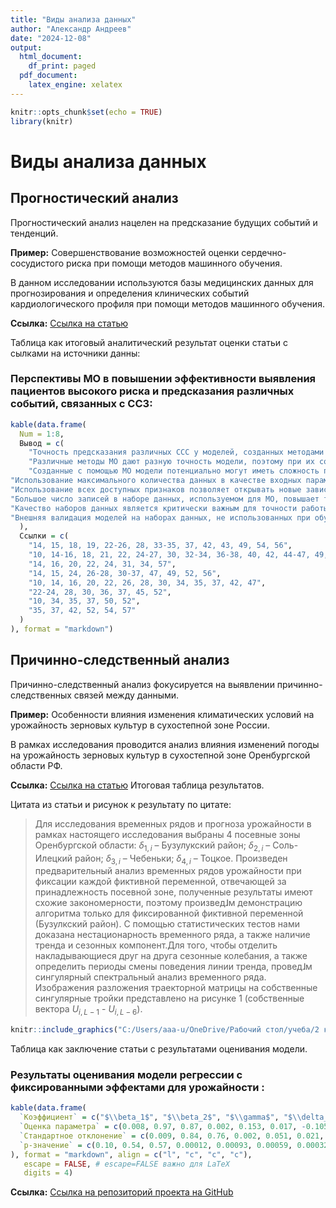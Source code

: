 ```yaml
---
title: "Виды анализа данных"
author: "Александр Андреев"
date: "2024-12-08"
output:
  html_document:
    df_print: paged
  pdf_document:
    latex_engine: xelatex
---
```


```r
knitr::opts_chunk$set(echo = TRUE)
library(knitr)
```

# Виды анализа данных

## Прогностический анализ

Прогностический анализ нацелен на предсказание будущих событий и тенденций.

**Пример:** Совершенствование возможностей оценки сердечно-сосудистого риска при помощи методов машинного обучения.

В данном исследовании используются базы медицинских данных для прогнозирования и определения клинических событий кардиологического профиля при помощи методов машинного обучения.

**Ссылка:**  [Ссылка на статью](https://cyberleninka.ru/article/n/sovershenstvovanie-vozmozhnostey-otsenki-serdechno-sosudistogo-riska-pri-pomoschi-metodov-mashinnogo-obucheniya)

Таблица как итоговый аналитический результат оценки статьи с сылками на источники данны:

### Перспективы МО в повышении эффективности выявления пациентов высокого риска и предсказания различных событий, связанных с ССЗ:
```r
kable(data.frame(
  Num = 1:8,
  Вывод = c(
    "Точность предсказания различных ССС у моделей, созданных методами МО, выше, чем у алгоритмов, используемых в клинических рекомендациях и шкалах.", 
    "Различные методы МО дают разную точность модели, поэтому при их создании целесообразно использовать весь доступный математический аппарат для выбора наиболее точной предсказательной модели.", 
    "Созданные с помощью МО модели потенциально могут иметь сложность понимания полученного результата, поэтому требуется визуализация и интерпретация полученных зависимостей, и объяснение результата модели для врача.", 
"Использование максимального количества данных в качестве входных параметров модели позволяет повышать точность предсказания событий/классификации, но в различных исследованиях данные по этому наблюдению противоречивы.", 
"Использование всех доступных признаков позволяет открывать новые зависимости и предикторы заболеваний, которые могут быть неожиданными для исследователей.", 
"Большое число записей в наборе данных, используемом для МО, повышает точность предсказания модели, но имеет при этом предел такого повышения.", 
"Качество наборов данных является критически важным для точности работы модели, т.к. ошибки или пропуски в данных влияют на точность также существенно, как и правильность использования методов МО.", 
"Внешняя валидация моделей на наборах данных, не использованных при обучении и внутреннем тестировании, целесообразна для получения дополнительных доказательств клинической эффективности модели и проверки ее метрик в условиях, максимально приближенных к реальной клинической практике."
  ),
  Ссылки = c(
    "14, 15, 18, 19, 22-26, 28, 33-35, 37, 42, 43, 49, 54, 56",
    "10, 14-16, 18, 21, 22, 24-27, 30, 32-34, 36-38, 40, 42, 44-47, 49, 50, 52, 54, 55, 58",
    "14, 16, 20, 22, 24, 31, 34, 57",
    "14, 15, 24, 26-28, 30-37, 47, 49, 52, 56",
    "10, 14, 16, 20, 22, 26, 28, 30, 34, 35, 37, 42, 47",
    "22-24, 28, 30, 36, 37, 45, 52",
    "10, 34, 35, 37, 50, 52",
    "35, 37, 42, 52, 54, 57"
  )
), format = "markdown")
```
## Причинно-следственный анализ

Причинно-следственный анализ фокусируется на выявлении причинно-следственных связей между данными.

**Пример:** Особенности влияния изменения климатических условий на урожайность зерновых культур в сухостепной зоне России.

В рамках исследования проводится анализ влияния изменений погоды на урожайность зерновых культур в сухостепной зоне Оренбургской области РФ.

**Ссылка:**  [Ссылка на статью](https://cyberleninka.ru/article/n/osobennosti-vliyaniya-izmeneniya-klimaticheskih-usloviy-na-urozhaynost-zernovyh-kultur-v-suhostepnoy-zone-rossii)
Итоговая таблица результатов.

Цитата из статьи и рисунок к результату по цитате:

>Для исследования временных рядов и прогноза урожайности в рамках настоящего исследования выбраны 4 посевные зоны Оренбургской области:
> $\delta_{1,i}$ – Бузулукский район; $\delta_{2,i}$ – Соль-Илецкий район; $\delta_{3,i}$ – Чебеньки; $\delta_{4,i}$ – Тоцкое.
>Произведен предварительный анализ временных рядов урожайности при фиксации каждой фиктивной переменной, отвечающей за принадлежность посевной зоне, полученные результаты
>имеют схожие закономерности, поэтому произведɺм демонстрацию алгоритма только для фиксированной фиктивной переменной (Бузулкский район). С помощью статистических тестов нами
>доказана нестационарность временного ряда, а также наличие тренда и сезонных компонент.Для того, чтобы отделить накладывающиеся друг на друга сезонные колебания, а также
>определить периоды смены поведения линии тренда, проведɺм сингулярный спектральный анализ временного ряда.
>Изображения разложения траекторной матрицы на собственные сингулярные тройки представлено на рисунке 1 (собственные вектора $U_{i,L-1}$ - $U_{i,L-6}$).

```r
knitr::include_graphics("C:/Users/aaa-u/OneDrive/Рабочий стол/учеба/2 курс/Очистка данных/рисунок.png")
```

Таблица как заключение статьи с результатами оценивания модели.

### Результаты оценивания модели регрессии с фиксированными эффектами для урожайности :
```r
kable(data.frame(
  `Коэффициент` = c("$\\beta_1$", "$\\beta_2$", "$\\gamma$", "$\\delta_1$", "$\\delta_2$", "$\\delta_3$", "$\\delta_4$", "$\\delta_5$", "$\\delta_6$", "$\\delta_7$", "$\\upsilon_1$", "$\\upsilon_2$", "$\\upsilon_3$", "$\\upsilon_4$"),
  `Оценка параметра` = c(0.008, 0.97, 0.87, 0.002, 0.153, 0.017, -0.105, 0.05, 8.342, -16.241, 0.351, -0.0025, 0.3254, -0.8553),
  `Стандартное отклонение` = c(0.009, 0.84, 0.76, 0.002, 0.051, 0.021, 0.012, 0.013, 1.814, 3.845, 0.065, 0.012, 0.035, 0.054),
  `p-значение` = c(0.10, 0.54, 0.57, 0.00012, 0.00093, 0.00059, 0.00032, 0.00095, 0, 0, 0.00037, 0.00045, 0.00095, 0.00085)
), format = "markdown", align = c("l", "c", "c", "c"),
   escape = FALSE, # escape=FALSE важно для LaTeX
   digits = 4)
```

**Ссылка:**  [Ссылка на репозиторий проекта на GitHub](https://github.com/Aradanius/R)
